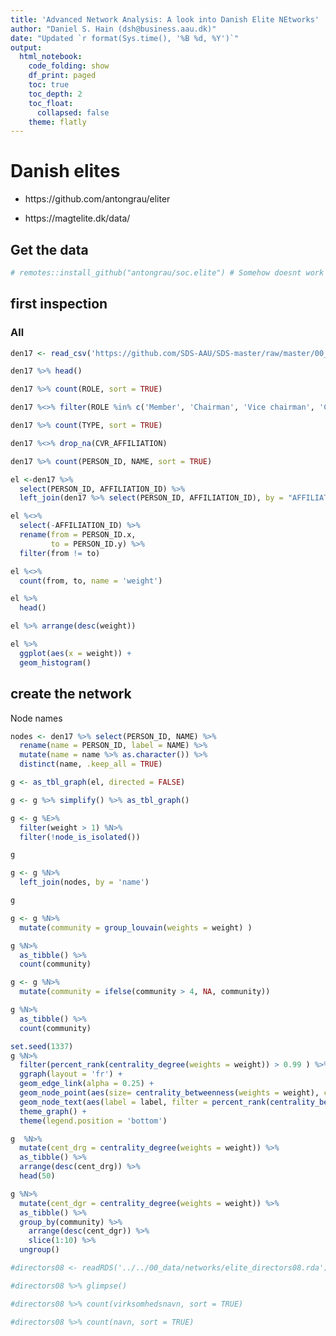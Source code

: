 ```yaml
---
title: 'Advanced Network Analysis: A look into Danish Elite NEtworks'
author: "Daniel S. Hain (dsh@business.aau.dk)"
date: "Updated `r format(Sys.time(), '%B %d, %Y')`"
output:
  html_notebook:
    code_folding: show
    df_print: paged
    toc: true
    toc_depth: 2
    toc_float:
      collapsed: false
    theme: flatly
---
```


# Danish elites

* https://github.com/antongrau/eliter

* https://magtelite.dk/data/

## Get the data

```r
# remotes::install_github("antongrau/soc.elite") # Somehow doesnt work
```


## first inspection

### All

```r
den17 <- read_csv('https://github.com/SDS-AAU/SDS-master/raw/master/00_data/networks/elite_den17.csv') 
```

```r
den17 %>% head()
```


```r
den17 %>% count(ROLE, sort = TRUE)
```


```r
den17 %<>% filter(ROLE %in% c('Member', 'Chairman', 'Vice chairman', 'Chief executive', 'Executive'))
```


```r
den17 %>% count(TYPE, sort = TRUE)
```


```r
den17 %<>% drop_na(CVR_AFFILIATION)
```

```r
den17 %>% count(PERSON_ID, NAME, sort = TRUE)
```
```r
el <-den17 %>%
  select(PERSON_ID, AFFILIATION_ID) %>%
  left_join(den17 %>% select(PERSON_ID, AFFILIATION_ID), by = "AFFILIATION_ID") 
```

```r
el %<>% 
  select(-AFFILIATION_ID) %>%
  rename(from = PERSON_ID.x, 
         to = PERSON_ID.y) %>%
  filter(from != to)
```

```r
el %<>%
  count(from, to, name = 'weight') 
```

```r
el %>% 
  head()
```

```r
el %>% arrange(desc(weight)) 
```
```r
el %>% 
  ggplot(aes(x = weight)) +
  geom_histogram()
```


## create the network

Node names

```r
nodes <- den17 %>% select(PERSON_ID, NAME) %>%
  rename(name = PERSON_ID, label = NAME) %>%
  mutate(name = name %>% as.character()) %>%
  distinct(name, .keep_all = TRUE)
```

```r
g <- as_tbl_graph(el, directed = FALSE)
```

```r
g <- g %>% simplify() %>% as_tbl_graph()
```

```r
g <- g %E>%
  filter(weight > 1) %N>%
  filter(!node_is_isolated())
```



```r
g
```

```r
g <- g %N>% 
  left_join(nodes, by = 'name')
```

```r
g
```

```r
g <- g %N>%
  mutate(community = group_louvain(weights = weight) )
```

```r
g %N>%
  as_tibble() %>%
  count(community)
```

```r
g <- g %N>%
  mutate(community = ifelse(community > 4, NA, community))
```

```r
g %N>%
  as_tibble() %>%
  count(community)
```




```r
set.seed(1337)
g %N>% 
  filter(percent_rank(centrality_degree(weights = weight)) > 0.99 ) %>%
  ggraph(layout = 'fr') + 
  geom_edge_link(alpha = 0.25) +
  geom_node_point(aes(size= centrality_betweenness(weights = weight), col = community %>% factor())) +
  geom_node_text(aes(label = label, filter = percent_rank(centrality_betweenness(weights = weight)) > 0.90), repel = TRUE) + 
  theme_graph() +
  theme(legend.position = 'bottom')
```
```r
g  %N>%
  mutate(cent_drg = centrality_degree(weights = weight)) %>%
  as_tibble() %>%
  arrange(desc(cent_drg)) %>%
  head(50)
```
```r
g %N>%
  mutate(cent_dgr = centrality_degree(weights = weight)) %>%
  as_tibble() %>%
  group_by(community) %>%
    arrange(desc(cent_dgr)) %>%
    slice(1:10) %>%
  ungroup()
```
























```r
#directors08 <- readRDS('../../00_data/networks/elite_directors08.rda') %>% as_tibble()
```

```r
#directors08 %>% glimpse()
```

```r
#directors08 %>% count(virksomhedsnavn, sort = TRUE)
```

```r
#directors08 %>% count(navn, sort = TRUE)
```



